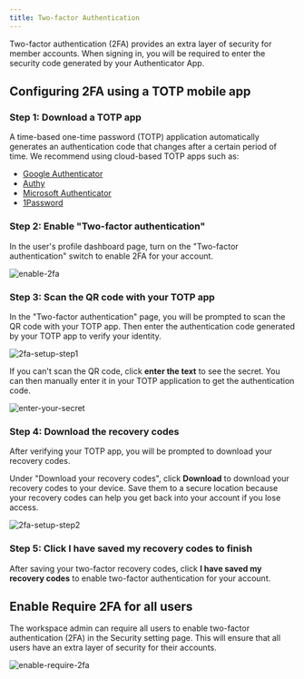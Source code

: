 ```yaml
---
title: Two-factor Authentication
---
```


Two-factor authentication (2FA) provides an extra layer of security for member accounts. When signing in, you will be required to enter the security code generated by your Authenticator App.

## Configuring 2FA using a TOTP mobile app

### Step 1: Download a TOTP app

A time-based one-time password (TOTP) application automatically generates an authentication code that changes after a certain period of time. We recommend using cloud-based TOTP apps such as:

- [Google Authenticator](https://googleauthenticator.net/)
- [Authy](https://authy.com/)
- [Microsoft Authenticator](https://www.microsoft.com/en-us/security/mobile-authenticator-app/)
- [1Password](https://support.1password.com/one-time-passwords/)

### Step 2: Enable "Two-factor authentication"

In the user's profile dashboard page, turn on the "Two-factor authentication" switch to enable 2FA for your account.

![enable-2fa](/content/docs/administration/2fa/enable-2fa.webp)

### Step 3: Scan the QR code with your TOTP app

In the "Two-factor authentication" page, you will be prompted to scan the QR code with your TOTP app. Then enter the authentication code generated by your TOTP app to verify your identity.

![2fa-setup-step1](/content/docs/administration/2fa/2fa-setup-step1.webp)

If you can't scan the QR code, click **enter the text** to see the secret. You can then manually enter it in your TOTP application to get the authentication code.

![enter-your-secret](/content/docs/administration/2fa/enter-your-secret.webp)

### Step 4: Download the recovery codes

After verifying your TOTP app, you will be prompted to download your recovery codes.

Under "Download your recovery codes", click **Download** to download your recovery codes to your device. Save them to a secure location because your recovery codes can help you get back into your account if you lose access.

![2fa-setup-step2](/content/docs/administration/2fa/2fa-setup-step2.webp)

### Step 5: Click **I have saved my recovery codes** to finish

After saving your two-factor recovery codes, click **I have saved my recovery codes** to enable two-factor authentication for your account.

## Enable Require 2FA for all users

The workspace admin can require all users to enable two-factor authentication (2FA) in the Security setting page. This will ensure that all users have an extra layer of security for their accounts.

![enable-require-2fa](/content/docs/administration/2fa/enable-require-2fa.webp)
